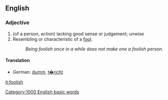==English==

===Adjective===
#(of a person, action) lacking good sense or judgement; unwise
#Resembling or characteristic of a [[fool]].
#: ''Being foolish once in a while does not make one a foolish person.''

====Translation====
*German: [[dumm]], [[t�richt]]

[[it:foolish]]
[[Category:1000 English basic words]]